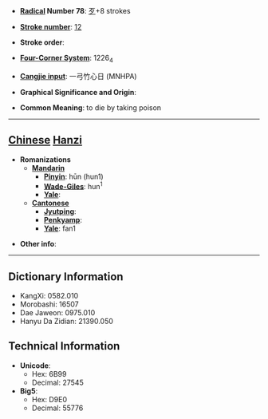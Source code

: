 * '''[[Wiktionary:Chinese radical index| Radical]] Number 78''': [[Wiktionary:Chinese radical index 歹|歹]]+8 strokes

* '''[[Wiktionary:Chinese total strokes index|Stroke number]]''': [[Wiktionary:Chinese total strokes index 12|12]]

* '''Stroke order''': 

* '''[[Wiktionary:Chinese four corner index|Four-Corner System]]''': 1226<sub>4</sub>

* '''[[Wiktionary:Chinese Cangjie index|Cangjie input]]''': 一弓竹心日 (MNHPA)

* '''Graphical Significance and Origin''': 

* '''Common Meaning''': to die by taking poison

----

== [[Chinese]] [[Hanzi]] ==

* '''Romanizations'''
** '''[[Mandarin]]'''
*** '''[[Pinyin]]''': hūn (hun1)
*** '''[[Wade-Giles]]''': hun<sup>1</sup>
*** '''[[Yale]]''': 
** '''[[Cantonese]]'''
*** '''[[Jyutping]]''':
*** '''[[Penkyamp]]''': 
*** '''[[Yale]]''': fan1

* '''Other info''': 

----

== Dictionary Information ==

* KangXi: 0582.010
* Morobashi: 16507
* Dae Jaweon: 0975.010
* Hanyu Da Zidian: 21390.050

== Technical Information ==

* '''Unicode''':
** Hex: 6B99
** Decimal: 27545
* '''Big5''':
** Hex: D9E0
** Decimal: 55776